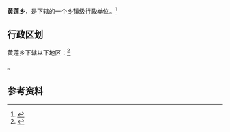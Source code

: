 {{中国乡级行政区|52/03/22/205/000}}

'''黄莲乡'''，是{{PRC admin/fullname|52/03/22/205/000|3}}下辖的一个[[乡镇|乡镇]]级行政单位。<ref>{{PRC admin/ref sgc|{{PRC admin/parent|52/03/22/205/000}}}}</ref>

== 行政区划 ==

黄莲乡下辖以下地区：<ref>{{PRC admin/ref sgc|52/03/22/205/000}}</ref>

{{PRC admin/children|52/03/22/205/000}}。

== 参考资料 ==

{{reflist}}

{{行政区划小作品}}
{{PRC admin/navcat|52/03/22/205/000}}